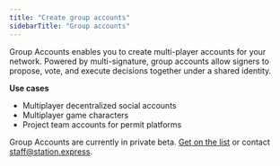 ```yaml
---
title: "Create group accounts"
sidebarTitle: "Group accounts"
---
```


Group Accounts enables you to create multi-player accounts for your network. Powered by multi-signature, group accounts allow signers to propose, vote, and execute decisions together under a shared identity. 

**Use cases**

- Multiplayer decentralized social accounts
- Multiplayer game characters
- Project team accounts for permit platforms

Group Accounts are currently in private beta. [Get on the list](https://6vdcjqzyfj3.typeform.com/to/x3xer1Rs) or contact staff@station.express.
